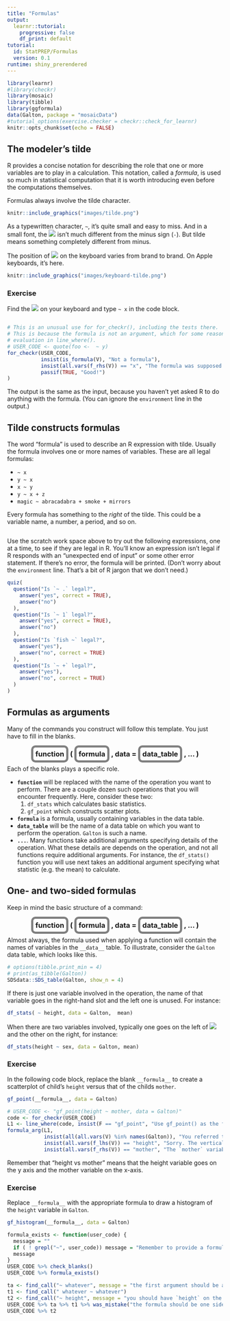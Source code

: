 ```yaml
---
title: "Formulas"
output: 
  learnr::tutorial:
    progressive: false
    df_print: default
tutorial:
  id: StatPREP/Formulas
  version: 0.1
runtime: shiny_prerendered
---
```


```r
library(learnr)
#library(checkr)
library(mosaic)
library(tibble)
library(ggformula)
data(Galton, package = "mosaicData")
#tutorial_options(exercise.checker = checkr::check_for_learnr)
knitr::opts_chunk$set(echo = FALSE)
```


<style type="text/css">
span.boxed {
  border:5px solid gray;
  border-radius:10px;
  padding: 5px;
}
span.invboxed {
  border:5px solid gray;
  padding: 5px;
  border-radius:10px;
  color: white;
}

table, td, th { border:0px; }

/* cellpadding */
th, td { padding: 5px; }

</style>

## The modeler's tilde

R provides a concise notation for describing the role that one or more variables are to play in a calculation. This notation, called a *formula*, is used so much in statistical computation that it is worth introducing even before the computations themselves.

Formulas always involve the tilde character.

```r
knitr::include_graphics("images/tilde.png")
```

As a typewritten character, `~`, it's quite small and easy to miss. And in a small font, the ![](images/tilde-small.png) isn't much different from the minus sign (`-`). But tilde means something completely different from minus.

The position of ![](images/tilde-small.png) on the keyboard varies from brand to brand. On Apple keyboards, it's here.

```r
knitr::include_graphics("images/keyboard-tilde.png")
```

### Exercise

Find the ![](images/tilde-small.png) on your keyboard and type `~ x` in the code block.
```r

```

```r
# This is an unusual use for for_checkr(), including the tests there. 
# This is because the formula is not an argument, which for some reason messes up
# evaluation in line_where().
# USER_CODE <- quote(foo <-  ~ y)
for_checkr(USER_CODE, 
           insist(is_formula(V), "Not a formula"),
           insist(all.vars(f_rhs(V)) == "x", "The formula was supposed to have 'x' on the right-hand side, not {{f_rhs(V)}}."),
           passif(TRUE, "Good!")
)
```

The output is the same as the input, because you haven't yet asked R to do anything with the formula. (You can ignore the `environment` line in the output.)


## Tilde constructs formulas


The word "formula" is used to describe an R expression with tilde. Usually the formula involves one or more names of variables. These are all legal formulas:

* `~ x`
* `y ~ x`
* `x ~ y`
* `y ~ x + z`
* `magic ~ abracadabra + smoke + mirrors`


Every formula has something to the *right* of the tilde. This could be a variable name, a number, a period, and so on.

```r
```

Use the scratch work space above to try out the following expressions, one at a time, to see if they are legal in R. You'll know an expression isn't legal if R responds with an "unexpected end of input" or some other error statement. If there's no error, the formula will be printed. (Don't worry about the `environment` line. That's a bit of R jargon that we don't need.) 

```r
quiz(
  question("Is `~ .` legal?",
    answer("yes", correct = TRUE),
    answer("no")
  ),
  question("Is `~ 1` legal?",
    answer("yes", correct = TRUE),
    answer("no")
  ),
  question("Is `fish ~` legal?",
    answer("yes"),
    answer("no", correct = TRUE)
  ),
  question("Is `~ +` legal?",
    answer("yes"),
    answer("no", correct = TRUE)
  )
)
```



## Formulas as arguments


Many of the commands you construct will follow this template. You just have to fill in the blanks.

<center>
<h3><strong> <span class="boxed">function</span> ( <span class="boxed">formula</span> , data = <span class="boxed">data_table</span> , ... )</strong> 
</h3></center>



Each of the blanks plays a specific role. 


* **`function`** will be replaced with the name of the operation you want to perform. There are a couple dozen  such operations that you will encounter frequently. Here, consider these two:    
    1. `df_stats` which calculates basic statistics.
    2. `gf_point` which constructs scatter plots. 
* **`formula`** is a formula, usually containing variables in the data table.
* **`data_table`** will be the name of a data table on which you want to perform the operation. `Galton` is such a name.
* **`...`**. Many functions take additional arguments specifying details of the operation. What these details are depends on the operation, and not all functions require additional arguments. For instance, the `df_stats()` function you will use next takes an additional argument specifying what statistic (e.g. the mean) to calculate.

## One- and two-sided formulas

Keep in mind the basic structure of a command:

<center>
<h3><strong> <span class="boxed">function</span> ( <span class="boxed">formula</span> , data = <span class="boxed">data_table</span> , ... )</strong> 
</h3></center>

Almost always, the formula used when applying a function will contain the names of variables in the `__data__` table. To illustrate, consider the `Galton` data table, which looks like this.

```r
# options(tibble.print_min = 4)
# print(as_tibble(Galton))
SDSdata::SDS_table(Galton, show_n = 4)
```


If there is just one variable involved in the operation, the name of that variable goes in the right-hand slot and the left one is unused. For instance:

```r
df_stats( ~ height, data = Galton,  mean)
```

When there are two variables involved, typically one goes on the left of ![](images/tilde-small.png) and the other on the right, for instance:
```r
df_stats(height ~ sex, data = Galton, mean)
```

### Exercise

In the following code block, replace the blank `__formula__` to create a scatterplot of child's `height` versus that of the childs `mother`.

```r
gf_point(__formula__, data = Galton)
```

```r
# USER_CODE <- "gf_point(height ~ mother, data = Galton)"
code <- for_checkr(USER_CODE)
L1 <- line_where(code, insist(F == "gf_point", "Use gf_point() as the function. The formula is the argument."))
formula_arg(L1, 
            insist(all(all.vars(V) %in% names(Galton)), "You referred to variable names that aren't in the Galton data, specifically {{all.vars(V)[! all.vars(V) %in% names(Galton)]}}."),
            insist(all.vars(f_lhs(V)) == "height", "Sorry. The vertical axis corresponds to the variable on the left-hand side of the formula. You used '{{all.vars(f_lhs(V))}}`, which is not what was asked."),
            insist(all.vars(f_rhs(V)) == "mother", "The `mother` variable should be on the horizontal axis. You used '{{all.vars(f_rhs(V))}}`."))
```

<div id ='template1-hint'>
Remember that "height vs mother" means that the height variable goes on the y axis and the mother variable on the x-axis.
</div> 


### Exercise

Replace `__formula__` with the appropriate formula to draw a histogram of the `height` variable in `Galton`.

```r
gf_histogram(__formula__, data = Galton)
```

```r
formula_exists <- function(user_code) {
  message = ""
  if ( ! grepl("~", user_code)) message = "Remember to provide a formula as an argument."
  message
}
USER_CODE %>% check_blanks()
USER_CODE %>% formula_exists() 
```

```r
ta <- find_call("~ whatever", message = "the first argument should be a formula.")
t1 <- find_call(" whatever ~ whatever")
t2 <- find_call("~ height", message = "you should have `height` on the right-hand side of the formula.")
USER_CODE %>% ta %>% t1 %>% was_mistake("the formula should be one sided.")
USER_CODE %>% t2 
```
